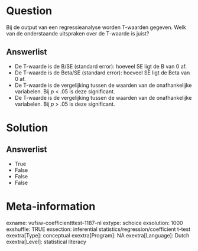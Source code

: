 Question
========
Bij de output van een regressieanalyse worden T-waarden gegeven. Welk
van de onderstaande uitspraken over de T-waarde is juist?

Answerlist
----------
* De T-waarde is de B/SE (standard error): hoeveel SE ligt de B van 0 af.
* De T-waarde is de Beta/SE (standard error): hoeveel SE ligt de Beta van
  0 af.
* De T-waarde is de vergelijking tussen de waarden van de onafhankelijke
  variabelen. Bij *p* &lt; .05 is deze significant.
* De T-waarde is de vergelijking tussen de waarden van de onafhankelijke
  variabelen. Bij *p* &gt; .05 is deze significant.

Solution
========










Answerlist
----------
* True
* False
* False
* False

Meta-information
================
exname: vufsw-coefficientttest-1187-nl
extype: schoice
exsolution: 1000
exshuffle: TRUE
exsection: inferential statistics/regression/coefficient t-test
exextra[Type]: conceptual
exextra[Program]: NA
exextra[Language]: Dutch
exextra[Level]: statistical literacy

